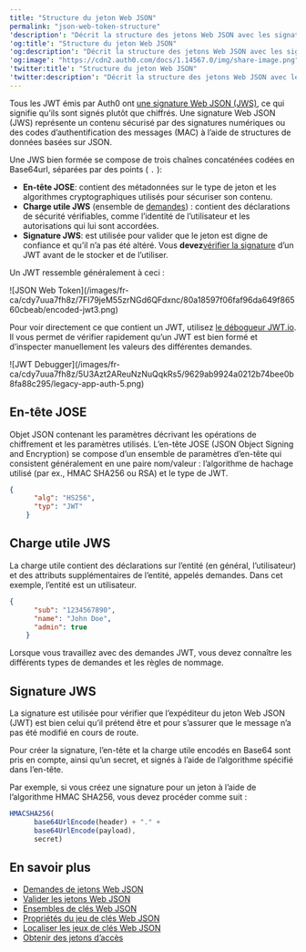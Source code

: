 ```yaml
---
title: "Structure du jeton Web JSON"
permalink: "json-web-token-structure"
'description': "Décrit la structure des jetons Web JSON avec les signatures web JSON (JWS)."
'og:title': "Structure du jeton Web JSON"
'og:description': "Décrit la structure des jetons Web JSON avec les signatures web JSON (JWS)."
'og:image': "https://cdn2.auth0.com/docs/1.14567.0/img/share-image.png"
'twitter:title': "Structure du jeton Web JSON"
'twitter:description': "Décrit la structure des jetons Web JSON avec les signatures web JSON (JWS)."
---
```


Tous les <Tooltip href="/docs/docs/fr-ca/glossary?term=json-web-token" tip="Jeton Web JSON (JWT)
Format standard de jeton d’ID (et souvent de jeton d’accès) utilisé pour représenter en toute sécurité des demandes entre deux parties." cta="Voir le glossaire">JWT</Tooltip> émis par Auth0 ont [une signature Web JSON (JWS)](https://tools.ietf.org/html/rfc7515), ce qui signifie qu’ils sont signés plutôt que chiffrés. Une signature Web JSON (JWS) représente un contenu sécurisé par des signatures numériques ou des codes d’authentification des messages (MAC) à l’aide de structures de données basées sur JSON.

Une JWS bien formée se compose de trois chaînes concaténées codées en Base64url, séparées par des points ( `.` ):

* **En-tête JOSE**: contient des métadonnées sur le type de jeton et les algorithmes cryptographiques utilisés pour sécuriser son contenu.
* **Charge utile JWS** (ensemble de [demandes](https://tools.ietf.org/html/rfc7519#section-4)) : contient des déclarations de sécurité vérifiables, comme l’identité de l’utilisateur et les autorisations qui lui sont accordées.
* **Signature JWS**: est utilisée pour valider que le jeton est digne de confiance et qu’il n’a pas été altéré. Vous **devez**[vérifier la signature](/docs/fr-ca/secure/tokens/json-web-tokens/validate-json-web-tokens) d’un JWT avant de le stocker et de l’utiliser.

Un JWT ressemble généralement à ceci :

<Frame>![JSON Web Token](/images/fr-ca/cdy7uua7fh8z/7FI79jeM55zrNGd6QFdxnc/80a18597f06faf96da649f86560cbeab/encoded-jwt3.png)</Frame>

Pour voir directement ce que contient un JWT, utilisez [le débogueur JWT.io](http://jwt.io). Il vous permet de vérifier rapidement qu’un JWT est bien formé et d’inspecter manuellement les valeurs des différentes demandes.

<Frame>![JWT Debugger](/images/fr-ca/cdy7uua7fh8z/5U3Azt2AReuNzNuQqkRs5/9629ab9924a0212b74bee0b8fa88c295/legacy-app-auth-5.png)</Frame>

## En-tête JOSE

Objet JSON contenant les paramètres décrivant les opérations de chiffrement et les paramètres utilisés. L’en-tête JOSE (JSON Object Signing and Encryption) se compose d’un ensemble de paramètres d’en-tête qui consistent généralement en une paire nom/valeur : l’algorithme de hachage utilisé (par ex., HMAC SHA256 ou RSA) et le type de JWT.

```json lines
{
      "alg": "HS256",
      "typ": "JWT"
    }
```

## Charge utile JWS

La charge utile contient des déclarations sur l’entité (en général, l’utilisateur) et des attributs supplémentaires de l’entité, appelés demandes. Dans cet exemple, l’entité est un utilisateur.

```json lines
{
      "sub": "1234567890",
      "name": "John Doe",
      "admin": true
    }
```

Lorsque vous travaillez avec des demandes JWT, vous devez connaître les différents types de demandes et les règles de nommage.

## Signature JWS

La signature est utilisée pour vérifier que l’expéditeur du jeton Web JSON (JWT) est bien celui qu’il prétend être et pour s’assurer que le message n’a pas été modifié en cours de route.

Pour créer la signature, l’en-tête et la charge utile encodés en Base64 sont pris en compte, ainsi qu’un secret, et signés à l’aide de l’algorithme spécifié dans l’en-tête.

Par exemple, si vous créez une signature pour un jeton à l’aide de l’algorithme HMAC SHA256, vous devez procéder comme suit :

```js lines
HMACSHA256(
      base64UrlEncode(header) + "." +
      base64UrlEncode(payload),
      secret)
```

## En savoir plus

* [Demandes de jetons Web JSON](/docs/fr-ca/secure/tokens/json-web-tokens/json-web-token-claims)
* [Valider les jetons Web JSON](/docs/fr-ca/secure/tokens/json-web-tokens/validate-json-web-tokens)
* [Ensembles de clés Web JSON](/docs/fr-ca/secure/tokens/json-web-tokens/json-web-key-sets)
* [Propriétés du jeu de clés Web JSON](/docs/fr-ca/secure/tokens/json-web-tokens/json-web-key-set-properties)
* [Localiser les jeux de clés Web JSON](/docs/fr-ca/secure/tokens/json-web-tokens/locate-json-web-key-sets)
* [Obtenir des jetons d’accès](/docs/fr-ca/secure/tokens/access-tokens/get-access-tokens)
